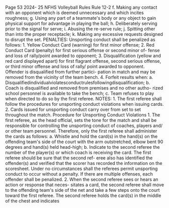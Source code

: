 Page 53 2024- 25 NFHS Volleyball Rules Rule 12-2 f. Making any contact with an opponent which is deemed unnecessary and which incites roughness; g. Using any part of a teammate's body or any object to gain physical support for advantage in playing the ball; h. Deliberately serving prior to the signal for serve; i. Abusing the re-serve rule; j. Spitting other than into the proper receptacle; k. Making any excessive requests designed to disrupt the set. PENALTIES: Unsporting conduct shall be penalized as follows: 1. Yellow Conduct Card (warning) for first minor offense; 2. Red Conduct Card (penalty) for first serious offense or second minor of- fense and loss of rally/point awarded to opponent; 3. Disqualification (yellow and red card displayed apart) for first flagrant offense, second serious offense, or third minor offense and loss of rally/ point awarded to opponent. Offender is disqualified from further partici- pation in match and may be removed from the vicinity of the team bench. 4. Forfeit results when: a. Disqualifiedindividualviolatesconductrulesfollowingdisqualification; b. Coach is disqualified and removed from premises and no other autho- rized school personnel is available to take the bench; c. Team refuses to play when directed to do so by the first referee. NOTES: 1. The first referee shall follow the procedures for unsporting conduct violations when issuing cards. 2. Cards issued for unsporting conduct carry over from set to set throughout the match. Procedure for Unsporting Conduct Violations 1. The first referee, as the head official, sets the tone for the match and shall be responsible for controlling the unsporting conduct of coaches, players and/ or other team personnel. Therefore, only the first referee shall administer the cards as follows: a. Whistle and hold the card(s) in the hand(s) on the offending team's side of the court with the arm outstretched, elbow bent 90 degrees and hand(s) held head-high; b. Indicate to the second referee the number of the player(s) or which coach is receiving the card. The first referee should be sure that the second ref- eree also has identified the offender(s) and verified that the scorer has recorded the information on the scoresheet. Under no circumstances shall the referees permit unsporting conduct to occur without a penalty. If there are multiple offenses, each offender shall be penalized. 2. When the second referee sees or hears an action or response that neces- sitates a card, the second referee shall move to the offending team's side of the net and take a few steps onto the court toward the first referee. The second referee holds the card(s) in the middle of the chest and indicates
